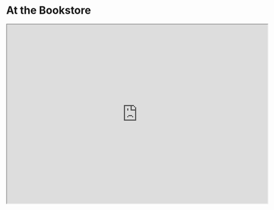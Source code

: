# At the Bookstore {.unnumbered}

<iframe src="https:/drive.google.com/file/d/1yiHHVfVGhFCCTNzIKLXJ-Gvx2gMklqV1/preview" width="700" height="480" allow="autoplay" allowfullscreen="true"></iframe>